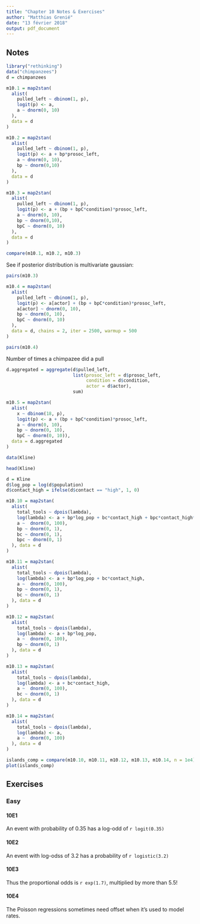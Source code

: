 ```yaml
---
title: "Chapter 10 Notes & Exercises"
author: "Matthias Grenié"
date: "13 février 2018"
output: pdf_document
---
```


## Notes

```r
library("rethinking")
data("chimpanzees")
d = chimpanzees
```

```r
m10.1 = map2stan(
  alist(
    pulled_left ~ dbinom(1, p),
    logit(p) <- a,
    a ~ dnorm(0, 10)
  ),
  data = d
)

m10.2 = map2stan(
  alist(
    pulled_left ~ dbinom(1, p),
    logit(p) <- a + bp*prosoc_left,
    a ~ dnorm(0, 10),
    bp ~ dnorm(0,10)
  ),
  data = d
)

m10.3 = map2stan(
  alist(
    pulled_left ~ dbinom(1, p),
    logit(p) <- a + (bp + bpC*condition)*prosoc_left,
    a ~ dnorm(0, 10),
    bp ~ dnorm(0,10),
    bpC ~ dnorm(0, 10)
  ),
  data = d
)

compare(m10.1, m10.2, m10.3)
```

See if posterior distribution is multivariate gaussian:
```r
pairs(m10.3)
```

```r
m10.4 = map2stan(
  alist(
    pulled_left ~ dbinom(1, p),
    logit(p) <- a[actor] + (bp + bpC*condition)*prosoc_left,
    a[actor] ~ dnorm(0, 10),
    bp ~ dnorm(0, 10),
    bpC ~ dnorm(0, 10)
  ),
  data = d, chains = 2, iter = 2500, warmup = 500
)

pairs(m10.4)
```

Number of times a chimpazee did a pull

```r
d.aggregated = aggregate(d$pulled_left,
                         list(prosoc_left = d$prosoc_left,
                              condition = d$condition,
                              actor = d$actor),
                         sum)

m10.5 = map2stan(
  alist(
    x ~ dbinom(18, p),
    logit(p) <- a + (bp + bpC*condition)*prosoc_left,
    a ~ dnorm(0, 10),
    bp ~ dnorm(0, 10),
    bpC ~ dnorm(0, 10)),
  data = d.aggregated
)
```



```r
data(Kline)

head(Kline)

d = Kline
d$log_pop = log(d$population)
d$contact_high = ifelse(d$contact == "high", 1, 0)

m10.10 = map2stan(
  alist(
    total_tools ~ dpois(lambda),
    log(lambda) <- a + bp*log_pop + bc*contact_high + bpc*contact_high*log_pop,
    a ~  dnorm(0, 100),
    bp ~ dnorm(0, 1),
    bc ~ dnorm(0, 1),
    bpc ~ dnorm(0, 1)
  ), data = d
)

m10.11 = map2stan(
  alist(
    total_tools ~ dpois(lambda),
    log(lambda) <- a + bp*log_pop + bc*contact_high,
    a ~  dnorm(0, 100),
    bp ~ dnorm(0, 1),
    bc ~ dnorm(0, 1)
  ), data = d
)

m10.12 = map2stan(
  alist(
    total_tools ~ dpois(lambda),
    log(lambda) <- a + bp*log_pop,
    a ~  dnorm(0, 100),
    bp ~ dnorm(0, 1)
  ), data = d
)

m10.13 = map2stan(
  alist(
    total_tools ~ dpois(lambda),
    log(lambda) <- a + bc*contact_high,
    a ~  dnorm(0, 100),
    bc ~ dnorm(0, 1)
  ), data = d
)

m10.14 = map2stan(
  alist(
    total_tools ~ dpois(lambda),
    log(lambda) <- a,
    a ~  dnorm(0, 100)
  ), data = d
)

islands_comp = compare(m10.10, m10.11, m10.12, m10.13, m10.14, n = 1e4)
plot(islands_comp)
```


## Exercises

### Easy

#### 10E1

An event with probability of 0.35 has a log-odd of `r logit(0.35)`


#### 10E2

An event with log-odss of 3.2 has a probability of `r logistic(3.2)`


#### 10E3

Thus the proportional odds is `r exp(1.7)`, multiplied by more than 5.5!

#### 10E4

The Poisson regressions sometimes need offset when it's used to model rates.

